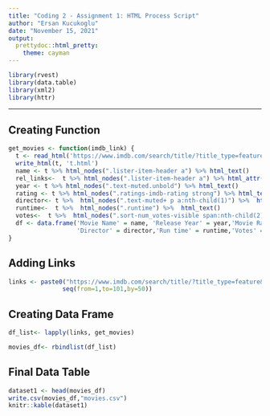 ```yaml
---
title: "Coding 2 - Assignment 1: HTML Process Script"
author: "Ersan Kucukoglu"
date: "November 15, 2021"
output:
  prettydoc::html_pretty:
    theme: cayman
---
```


```r

library(rvest)
library(data.table)
library(xml2)
library(httr)
```

---
## Creating Function

```r

get_movies <- function(imdb_link) {
  t <- read_html('https://www.imdb.com/search/title/?title_type=feature&num_votes=1000,&genres=sci-fi&sort=user_rating,desc&ref_=adv_prv')
  write_html(t, 't.html')
  name <- t %>% html_nodes(".lister-item-header a") %>% html_text() 
  rel_links<-  t %>% html_nodes(".lister-item-header a") %>% html_attr("href") 
  year <- t %>% html_nodes(".text-muted.unbold") %>% html_text()
  rating <- t %>% html_nodes(".ratings-imdb-rating strong") %>% html_text()
  director<- t %>%  html_nodes(".text-muted+ p a:nth-child(1)") %>%  html_text()
  runtime<-  t %>%  html_nodes(".runtime") %>%  html_text()
  votes<-  t %>%  html_nodes(".sort-num_votes-visible span:nth-child(2)") %>%  html_text()
  df <- data.frame('Movie Name' = name, 'Release Year' = year,'Movie Rating' = rating,
                   'Director' = director,'Run time' = runtime,'Votes' = votes,'Links' = rel_links)
}
```

## Adding Links
```r

links <- paste0("https://www.imdb.com/search/title/?title_type=feature&num_votes=1000,&genres=sci-fi&sort=user_rating,desc&start=",
               seq(from=1,to=101,by=50))
```

## Creating Data Frame
```r
df_list<- lapply(links, get_movies)

movies_df<- rbindlist(df_list)
```

## Final Data Table
```r
dataset1 <- head(movies_df)
write.csv(movies_df,"movies.csv")
knitr::kable(dataset1)
```

